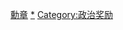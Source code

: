 {{Categories by country|nocat}}
{{Commonscat|Orders by country}}

[[Category:勳章|]]
[[Category:各国奖励|*]]
[[Category:政治奖励|Category:政治奖励]]